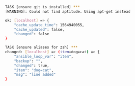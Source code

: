 <CodeSurferLayout>

```bash title="Formatted run log"
TASK [ensure git is installed] ***
[WARNING]: Could not find aptitude. Using apt-get instead

ok: [localhost] => {
    "cache_update_time": 1564940055,
    "cache_updated": false,
    "changed": false
}

TASK [ensure aliases for zsh] ***
changed: [localhost] => (item=dog=cat) => {
    "ansible_loop_var": "item",
    "backup": "",
    "changed": true,
    "item": "dog=cat",
    "msg": "line added"
}
```

```diff 7,14 subtitle="Ansible tells us, if it actually did something"
```

</CodeSurferLayout>
